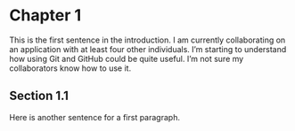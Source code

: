 
# Chapter 1

This is the first sentence in the introduction. I am currently collaborating on an application with at least four other individuals. I'm starting to understand how using Git and GitHub could be quite useful. I'm not sure my collaborators know how to use it.

## Section 1.1

Here is another sentence for a first paragraph.

